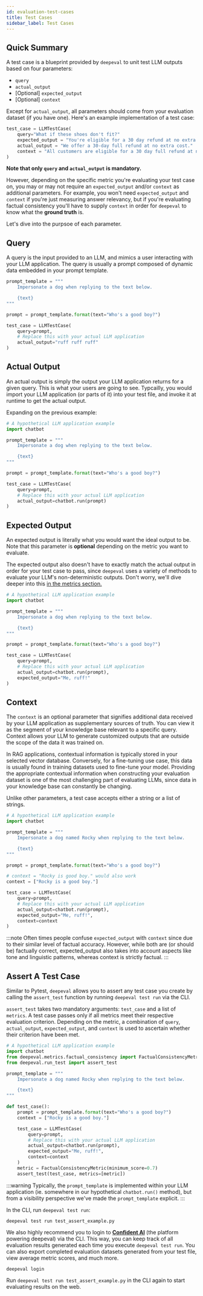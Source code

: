 ```yaml
---
id: evaluation-test-cases
title: Test Cases
sidebar_label: Test Cases
---
```


## Quick Summary

A test case is a blueprint provided by `deepeval` to unit test LLM outputs based on four parameters:

- `query`
- `actual_output`
- [Optional] `expected_output`
- [Optional] `context`

Except for `actual_output`, all parameters should come from your evaluation dataset (if you have one). Here's an example implementation of a test case:

```python
test_case = LLMTestCase(
    query="What if these shoes don't fit?"
    expected_output = "You're eligible for a 30 day refund at no extra cost."
    actual_output = "We offer a 30-day full refund at no extra cost."
    context = "All customers are eligible for a 30 day full refund at no extra cost."
)
```

**Note that only `query` and `actual_output` is mandatory.**

However, depending on the specific metric you're evaluating your test case on, you may or may not require an `expected_output` and/or `context` as additional parameters. For example, you won't need `expected_output` and `context` if you're just measuring answer relevancy, but if you're evaluating factual consistency you'll have to supply `context` in order for `deepeval` to know what the **ground truth** is.

Let's dive into the purpsoe of each parameter.

## Query

A query is the input provided to an LLM, and mimics a user interacting with your LLM application. The query is usually a prompt composed of dynamic data embedded in your prompt template.

```python
prompt_template = """
    Impersonate a dog when replying to the text below.

    {text}
"""

prompt = prompt_template.format(text="Who's a good boy?")

test_case = LLMTestCase(
    query=prompt,
    # Replace this with your actual LLM application
    actual_output="ruff ruff ruff"
)
```

## Actual Output

An actual output is simply the output your LLM application returns for a given query. This is what your users are going to see. Typcailly, you would import your LLM application (or parts of it) into your test file, and invoke it at runtime to get the actual output.

Expanding on the previous example:

```python
# A hypothetical LLM application example
import chatbot

prompt_template = """
    Impersonate a dog when replying to the text below.

    {text}
"""

prompt = prompt_template.format(text="Who's a good boy?")

test_case = LLMTestCase(
    query=prompt,
    # Replace this with your actual LLM application
    actual_output=chatbot.run(prompt)
)

```

## Expected Output

An expected output is literally what you would want the ideal output to be. Note that this parameter is **optional** depending on the metric you want to evaluate.

The expected output also doesn't have to exactly match the actual output in order for your test case to pass, since `deepeval` uses a variety of methods to evaluate your LLM's non-deterministic outputs. Don't worry, we'll dive deeper into this [in the metrics section.](evaluation-metrics)

```python
# A hypothetical LLM application example
import chatbot

prompt_template = """
    Impersonate a dog when replying to the text below.

    {text}
"""

prompt = prompt_template.format(text="Who's a good boy?")

test_case = LLMTestCase(
    query=prompt,
    # Replace this with your actual LLM application
    actual_output=chatbot.run(prompt),
    expected_output="Me, ruff!"
)
```

## Context

The `context` is an optional parameter that signifies additional data received by your LLM application as supplementary sources of truth. You can view it as the segment of your knowledge base relevant to a specific query. Context allows your LLM to generate customized outputs that are outside the scope of the data it was trained on.

In RAG applications, contextual information is typically stored in your selected vector database. Conversely, for a fine-tuning use case, this data is usually found in training datasets used to fine-tune your model. Providing the appropriate contextual information when constructing your evaluation dataset is one of the most challenging part of evaluating LLMs, since data in your knowledge base can constantly be changing.

Unlike other parameters, a test case accepts either a string or a list of strings.

```python
# A hypothetical LLM application example
import chatbot

prompt_template = """
    Impersonate a dog named Rocky when replying to the text below.

    {text}
"""

prompt = prompt_template.format(text="Who's a good boy?")

# context = "Rocky is good boy." would also work
context = ["Rocky is a good boy."]

test_case = LLMTestCase(
    query=prompt,
    # Replace this with your actual LLM application
    actual_output=chatbot.run(prompt),
    expected_output="Me, ruff!",
    context=context
)
```

:::note
Often times people confuse `expected_output` with `context` since due to their similar level of factual accuracy. However, while both are (or should be) factually correct, expected_output also takes into account aspects like tone and linguistic patterns, whereas context is strictly factual.
:::

## Assert A Test Case

Similar to Pytest, `deepeval` allows you to assert any test case you create by calling the `assert_test` function by running `deepeval test run` via the CLI.

`assert_test` takes two mandatory arguments: `test_case` and a list of `metrics`. A test case passes only if all metrics meet their respective evaluation criterion. Depending on the metric, a combination of `query`, `actual_output`, `expected_output`, and `context` is used to ascertain whether their criterion have been met.

```python title="test_assert_example.py"
# A hypothetical LLM application example
import chatbot
from deepeval.metrics.factual_consistency import FactualConsistencyMetric
from deepeval.run_test import assert_test

prompt_template = """
    Impersonate a dog named Rocky when replying to the text below.

    {text}
"""

def test_case():
    prompt = prompt_template.format(text="Who's a good boy?")
    context = ["Rocky is a good boy."]

    test_case = LLMTestCase(
        query=prompt,
        # Replace this with your actual LLM application
        actual_output=chatbot.run(prompt),
        expected_output="Me, ruff!",
        context=context
    )
    metric = FactualConsistencyMetric(minimum_score=0.7)
    assert_test(test_case, metrics=[metric])
```

:::warning
Typically, the `prompt_template` is implemented within your LLM application (ie. somewhere in our hypothetical `chatbot.run()` method), but from a visibility perspective we've made the `prompt_template` explicit.
:::

In the CLI, run `deepeval test run`:

```console
deepeval test run test_assert_example.py
```

We also highly recommend you to login to **[Confident AI](https://confident-ai.com)** (the platform powering deepeval) via the CLI. This way, you can keep track of all evaluation results generated each time you execute `deepeval test run`. You can also export completed evaluation datasets generated from your test file, view average metric scores, and much more.

```
deepeval login
```

Run `deepeval test run test_assert_example.py` in the CLI again to start evaluating results on the web.

